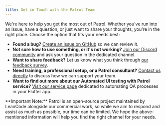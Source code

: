 ```yaml
---
title: Get in Touch with the Patrol Team
---
```


We're here to help you get the most out of Patrol. Whether you've run into an issue, have a question, or just want to share your thoughts, you're in the right place. Choose the option that fits your needs best:
- **Found a bug?** [Create an issue on GitHub](https://github.com/leancodepl/patrol/issues/new) so we can review it.
- **Not sure how to use something, or it's not working?** [Join our Discord community](https://discord.gg/ukBK5t4EZg) and ask your question in the dedicated channel.
- **Want to share feedback?** Let us know what you think through [our feedback survey](https://leancode.typeform.com/patrol-feedback).
- **Need training, a professional setup, or a Patrol consultant?** [Contact us directly](https://leancode.co/get-estimate?utm_source=patrol_page&utm_medium=contact) to discuss how we can support your team.
- **Want to find out more about our Automated UI testing with Patrol service?** [Visit our service page](https://leancode.co/products/automated-ui-testing-in-flutter?utm_source=patrol_page&utm_medium=contact) dedicated to automating QA processes in your Flutter app.

<Info>
**Important Note:** Patrol is an open-source project maintained by LeanCode alongside our commercial work, so while we aim to respond and assist as much as possible, our time can be limited. We hope the above-mentioned information will help you find the right channel for your needs.
</Info>
